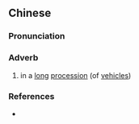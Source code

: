 {{also|连轸}}
==Chinese==
{{zh-forms|s=连轸}}

===Pronunciation===
{{zh-pron
|m=liánzhěn
|cat=adv
}}

===Adverb===
{{zh-adv}}

# {{lb|zh|archaic}} in a [[long]] [[procession]] (of [[vehicle]]s)

===References===
* {{cite-book
|last=Luo
|first=Guanzhong
|authorlink=w:Luo Guanzhong
|coauthors=
|year=
|title=Annotated [[s:Romance of the Three Kingdoms/Chapter 4#13|Romance of the Three Kingdoms/Chapter 4]], page 57, note 30
|language=Mandarin
|publisher=
|location=
|isbn=957911305X
}}